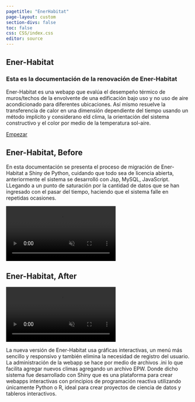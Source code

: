```yaml
---
pagetitle: "EnerHabitat"
page-layout: custom
section-divs: false
toc: false
css: CSS/index.css
editor: source
---
```


::: {.hero-banner}
::: {.content-block}

::: {.hero-text}
# Ener-Habitat {.mt-1}

### Esta es la documentación de la renovación de Ener-Habitat 

Ener-Habitat es una webapp que evalúa el desempeño térmico de muros/techos de la
envolvente de una edificación bajo uso y no uso de aire acondicionado para diferentes
ubicaciones. Así mismo resuelve la transferencia de calor en una dimensión dependiente
del tiempo usando un método implícito y considerano eld clima, la orientación del sistema
constructivo y el color por medio de la temperatura sol-aire.

::: {.hero-buttons}
[Empezar](/docs/index.qmd){.btn-action-primary .btn-action .btn .btn-success .btn-lg role="button"}
:::

:::

:::
:::



::: {.container}

::: {.enerBefore}

# Ener-Habitat, Before

:::

::: {.enerB}

En esta documentación se presenta el proceso de migración de Ener-Habitat a Shiny de Python,
cuidando que todo sea de licencia abierta, anteriormente el sistema se desarrolló con Jsp, MySQL, JavaScript.
LLegando a un punto de saturación por la cantidad de datos que se han ingresado con el pasar del tiempo, haciendo que el sistema falle en repetidas ocasiones.

<video autoplay muted playsinline loop>
<source src="images/EnerHabitatBefore.mp4" type="video/mp4"/>
</video>

:::

::: {.enerAfter}
# Ener-Habitat, After

:::

::: {.enerA}

<video autoplay muted playsinline loop>
<source src="images/EnerHabitatAfter.mp4" type="video/mp4"/>
</video>

La nueva versión de Ener-Habitat usa gráficas interactivas, un menú más sencillo y
responsivo y también elimina la necesidad de registro del usuario. La administración de la
webapp se hace por medio de archivos .ini lo que facilita agregar nuevos climas agregando un
archivo EPW. Donde dicho sistema fue desarrollado con Shiny que es una plataforma para crear webapps interactivas con principios de programación reactiva utilizando únicamente Python o R, ideal para crear proyectos de ciencia de datos y
tableros interactivos.

:::

:::

<br>
